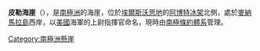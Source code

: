 {{coord|72|35|S|93|20|W|display=title}}

'''皮勒海崖'''（{{lang-en|Peeler Bluff}}），是[[南極洲|南極洲]]的海崖，位於[[埃爾斯沃思地|埃爾斯沃思地]]的[[阿博特冰架|阿博特冰架]]北側，處於[[麥納馬拉島|麥納馬拉島]]西岸，以[[美國|美國]]海軍的上尉指揮官命名，現時由[[南極條約體系|南極條約體系]]管理。

{{DEFAULTSORT:Peeler Bluff}}
[[Category:南極洲懸崖|Category:南極洲懸崖]]


{{EllsworthLand-geo-stub}}